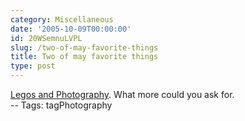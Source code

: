 ```yaml
---
category: Miscellaneous
date: '2005-10-09T00:00:00'
id: 20WSemnuLVPL
slug: /two-of-may-favorite-things
title: Two of may favorite things
type: post
---
```


[Legos and Photography](http://www.foundphotography.com/PhotoThoughts/archives/2005/10/medium_format_p.html).
What more could you ask for.  
-- Tags: tagPhotography